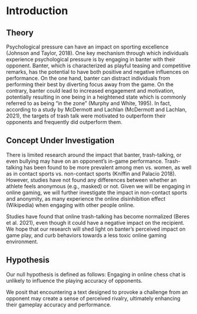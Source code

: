 # Introduction

## Theory
Psychological pressure can have an impact on sporting excellence (Johnson and Taylor, 2018). One key mechanism through which individuals experience psychological pressure is by engaging in banter with their opponent. Banter, which is characterized as playful teasing and competitive remarks, has the potential to have both positive and negative influences on performance.  On the one hand, banter can distract individuals from performing their best by diverting focus away from the game.  On the contrary, banter could lead to increased engagement and motivation, potentially resulting in one being in a heightened state which is commonly referred to as being “in the zone” (Murphy and White, 1995). In fact, according to a study by McDermott and Lachlan (McDermott and Lachlan, 2021), the targets of trash talk were motivated to outperform their opponents and frequently did outperform them.

## Concept Under Investigation
There is limited research around the impact that banter, trash-talking, or even bullying may have on an opponent’s in-game performance. Trash-talking has been found to be more prevalent among men vs. women, as well as in contact sports vs. non-contact sports (Kniffin and Palacio 2018). However, studies have not found any differences between whether an athlete feels anonymous (e.g., masked) or not. Given we will be engaging in online gaming, we will further investigate the impact in non-contact sports and anonymity, as many experience the online disinhibition effect (Wikipedia) when engaging with other people online.

Studies have found that online trash-talking has become normalized (Beres et al. 2021), even though it could have a negative impact on the recipient. We hope that our research will shed light on banter’s perceived impact on game play, and curb behaviors towards a less toxic online gaming environment.

## Hypothesis
Our null hypothesis is defined as follows: Engaging in online chess chat is unlikely to influence the playing accuracy of opponents.

We posit that encountering a text designed to provoke a challenge from an opponent may create a sense of perceived rivalry, ultimately enhancing their gameplay accuracy and performance.

